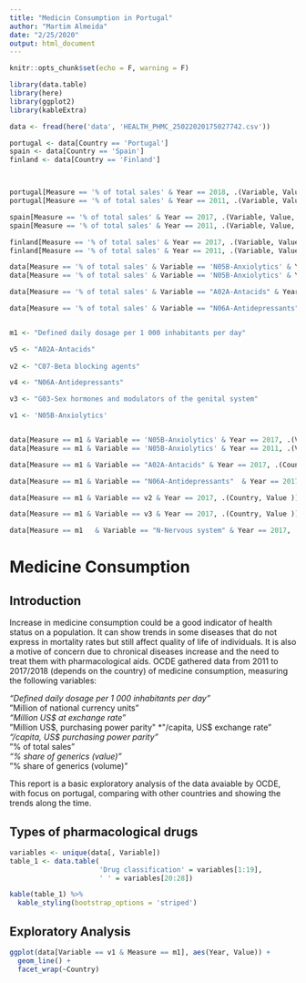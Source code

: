 ```yaml
---
title: "Medicin Consumption in Portugal"
author: "Martim Almeida"
date: "2/25/2020"
output: html_document
---
```


```r
knitr::opts_chunk$set(echo = F, warning = F)

library(data.table)
library(here)
library(ggplot2)
library(kableExtra)

```

```r

data <- fread(here('data', 'HEALTH_PHMC_25022020175027742.csv'))

portugal <- data[Country == 'Portugal']
spain <- data[Country == 'Spain']
finland <- data[Country == 'Finland']



portugal[Measure == '% of total sales' & Year == 2018, .(Variable, Value, Year)][order(-Value)]
portugal[Measure == '% of total sales' & Year == 2011, .(Variable, Value, Year)][order(-Value)]

spain[Measure == '% of total sales' & Year == 2017, .(Variable, Value, Year)][order(-Value)]
spain[Measure == '% of total sales' & Year == 2011, .(Variable, Value, Year)][order(-Value)]

finland[Measure == '% of total sales' & Year == 2017, .(Variable, Value, Year)][order(-Value)]
finland[Measure == '% of total sales' & Year == 2011, .(Variable, Value, Year)][order(-Value)]

data[Measure == '% of total sales' & Variable == 'N05B-Anxiolytics' & Year == 2017, .(Variable, Country, Value )][order(-Value)]
data[Measure == '% of total sales' & Variable == 'N05B-Anxiolytics' & Year == 2011, .(Variable, Country, Value )][order(-Value)]

data[Measure == '% of total sales' & Variable == "A02A-Antacids" & Year == 2017, .(Country, Value )][order(-Value)]

data[Measure == '% of total sales' & Variable == "N06A-Antidepressants"  & Year == 2017, .(Country, Value )][order(-Value)]


m1 <- "Defined daily dosage per 1 000 inhabitants per day"

v5 <- "A02A-Antacids"  
  
v2 <- "C07-Beta blocking agents"  

v4 <- "N06A-Antidepressants"

v3 <- "G03-Sex hormones and modulators of the genital system" 

v1 <- 'N05B-Anxiolytics'


data[Measure == m1 & Variable == 'N05B-Anxiolytics' & Year == 2017, .(Variable, Country, Value )][order(-Value)]
data[Measure == m1 & Variable == 'N05B-Anxiolytics' & Year == 2011, .(Variable, Country, Value )][order(-Value)]

data[Measure == m1 & Variable == "A02A-Antacids" & Year == 2017, .(Country, Value )][order(-Value)]

data[Measure == m1 & Variable == "N06A-Antidepressants"  & Year == 2017, .(Country, Value )][order(-Value)]

data[Measure == m1 & Variable == v2 & Year == 2017, .(Country, Value )][order(-Value)]

data[Measure == m1 & Variable == v3 & Year == 2017, .(Country, Value )][order(-Value)]

data[Measure == m1   & Variable == "N-Nervous system" & Year == 2017, .(Country, Value )][order(-Value)]
```

# Medicine Consumption
## Introduction
Increase in medicine consumption could be a good indicator of health status on a population. It can show trends in some diseases that do not express in mortality rates but still affect quality of life of individuals. It is also a motive of concern due to chronical diseases increase and the need to treat them with pharmacological aids. OCDE gathered data from 2011 to 2017/2018 (depends on the country) of medicine consumption, measuring the following variables:
  
*"Defined daily dosage per 1 000 inhabitants per day"  
*"Million of national currency units"    
*"Million US$ at exchange rate"   
*"Million US$, purchasing power parity"  
*"/capita, US$ exchange rate"    
*"/capita, US$ purchasing power parity"   
*"% of total sales"   
*"% share of generics (value)"   
*"% share of generics (volume)"  
  
This report is a basic exploratory analysis of the data avaiable by OCDE, with focus on portugal, comparing with other countries and showing the trends along the time.

## Types of pharmacological drugs

```r

variables <- unique(data[, Variable])
table_1 <- data.table(
                      'Drug classification' = variables[1:19],
                      ' ' = variables[20:28])

kable(table_1) %>%
  kable_styling(bootstrap_options = 'striped')


```



## Exploratory Analysis

```r
ggplot(data[Variable == v1 & Measure == m1], aes(Year, Value)) +
  geom_line() +
  facet_wrap(~Country)
```




